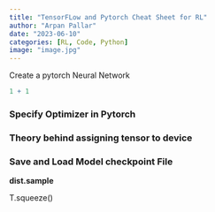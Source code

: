 ```yaml
---
title: "TensorFLow and Pytorch Cheat Sheet for RL"
author: "Arpan Pallar"
date: "2023-06-10"
categories: [RL, Code, Python]
image: "image.jpg"
---
```


Create a pytorch Neural Network

```r
1 + 1
```

### Specify Optimizer in Pytorch

### Theory behind assigning tensor to device

### Save and Load Model checkpoint File

**dist.sample**

T.squeeze()
